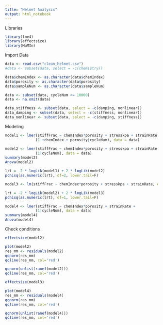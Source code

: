 ```yaml
---
title: "Helmet Analysis"
output: html_notebook
---
```


Libraries
```r
library(lme4)
library(effectsize)
library(MuMIn)

```


Import Data
```r
data <- read.csv("clean_helmet.csv")
#data <- subset(data, select = -c(chemistry))

data$chemIndex <- as.character(data$chemIndex)
data$porosity <- as.character(data$porosity)
data$sampleNum <- as.character(data$sampleNum)

data <- subset(data, cycleNum <= 10000)
data <- na.omit(data)

data_stiffness <- subset(data, select = -c(damping, nonlinear))
data_damping <- subset(data, select = -c(stiffness, nonlinear))
data_nonlinear <- subset(data, select = -c(damping, stiffness))
```


Modeling
```r
model1 <- lmer(stiffFrac ~ chemIndex*porosity + stresskpa + strainRate + 
              (1 +chemIndex + porosity|cycleNum), data = data)

model2 <- lmer(stiffFrac ~ chemIndex*porosity + stresskpa + strainRate + 
              (1|cycleNum), data = data)
summary(model2)
Anova(model2)

lrt = -2 * logLik(model1) + 2 * logLik(model2)
pchisq(as.numeric(lrt), df=2, lower.tail=F)

model3 <- lm(stiffFrac ~ chemIndex*porosity + stresskpa + strainRate, data = data)

lrt = -2 * logLik(model2) + 2 * logLik(model3)
pchisq(as.numeric(lrt), df=1, lower.tail=F)

model4 <- lmer(stiffFrac ~ chemIndex*porosity + strainRate + 
              (1|cycleNum), data = data)
summary(model4)
Anova(model4)

```
Check conditions
```r
effectsize(model2)

plot(model2)
res_mm <- residuals(model2)
qqnorm(res_mm)
qqline(res_mm, col='red')

qqnorm(unlist(ranef(model2)))
qqline(res_mm, col='red')

effectsize(model3)

plot(model4)
res_mm <- residuals(model4)
qqnorm(res_mm)
qqline(res_mm, col='red')

qqnorm(unlist(ranef(model4)))
qqline(res_mm, col='red')

```


